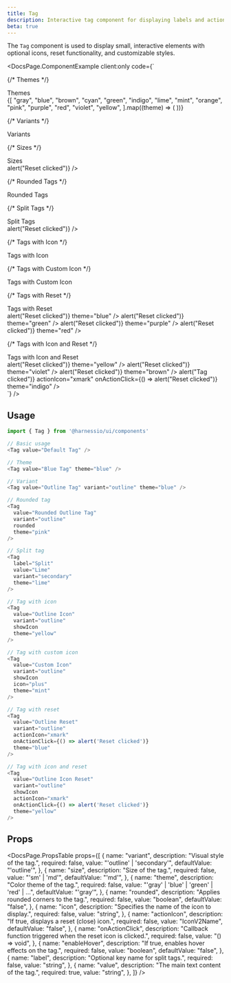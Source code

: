 ```yaml
---
title: Tag
description: Interactive tag component for displaying labels and actions
beta: true
---
```


The `Tag` component is used to display small, interactive elements with optional icons, reset functionality, and customizable styles.


<DocsPage.ComponentExample
  client:only
  code={`<div className="flex flex-col gap-cn-2xl">
  
{/* Themes */}

<div>
  <Text variant="heading-subsection" as="h4" className="mb-cn-sm">
    Themes
  </Text>
  <div className="flex flex-wrap items-end gap-cn-sm">
    {[
      "gray",
      "blue",
      "brown",
      "cyan",
      "green",
      "indigo",
      "lime",
      "mint",
      "orange",
      "pink",
      "purple",
      "red",
      "violet",
      "yellow",
    ].map((theme) => (
      <Tag
        key={theme}
        value={theme.charAt(0).toUpperCase() + theme.slice(1)}
        theme={theme}
      />
    ))}
  </div>
</div>

{/* Variants */}

<div>
  <Text variant="heading-subsection" as="h4" className="mb-cn-sm">
    Variants
  </Text>
  <div className="flex flex-wrap items-end gap-cn-sm">
    <Tag value="Outline Tag" variant="outline" theme="blue" />
    <Tag value="Secondary Tag" variant="secondary" theme="green" />
  </div>
</div>

{/* Sizes */}

<div>
  <Text variant="heading-subsection" as="h4" className="mb-cn-sm">
    Sizes
  </Text>
  <div className="flex flex-wrap items-end gap-cn-sm">
    <Tag value="Default Size" theme="blue" />
    <Tag value="Small Size" size="sm" theme="blue" />
    <Tag value="Small Size" size="sm" theme="blue" icon="label" />
    <Tag
      value="Small Size"
      size="sm"
      theme="blue"
      icon="label"
      actionIcon="xmark"
      onActionClick={() => alert("Reset clicked")}
    />
  </div>
</div>

{/* Rounded Tags */}

<div>
  <Text variant="heading-subsection" as="h4" className="mb-cn-sm">
    Rounded Tags
  </Text>
  <div className="flex flex-wrap items-end gap-cn-sm">
    <Tag value="Rounded Outline Tag" variant="outline" rounded theme="pink" />
    <Tag
      value="Rounded Secondary Tag"
      variant="secondary"
      rounded
      theme="orange"
    />
  </div>
</div>

{/* Split Tags */}

<div>
  <Text variant="heading-subsection" as="h4" className="mb-cn-sm">
    Split Tags
  </Text>
  <div className="flex flex-wrap items-end gap-cn-sm">
    <Tag label="Split" value="Lime" variant="secondary" theme="lime" />
    <Tag label="Split" value="Pink" variant="secondary" theme="pink" />
    <Tag label="Split" value="Blue" variant="secondary" theme="blue" />
    <Tag
      label="Split"
      value="Reset"
      variant="secondary"
      theme="orange"
      actionIcon="xmark"
      onActionClick={() => alert("Reset clicked")}
    />
  </div>
</div>

{/* Tags with Icon */}

<div>
  <Text variant="heading-subsection" as="h4" className="mb-cn-sm">
    Tags with Icon
  </Text>
  <div className="flex flex-wrap items-end gap-cn-sm">
    <Tag value="Outline Icon" variant="outline" showIcon theme="yellow" />
    <Tag value="Secondary Icon" variant="secondary" showIcon theme="violet" />
    <Tag
      value="Rounded Outline Icon"
      variant="outline"
      rounded
      showIcon
      theme="brown"
    />
    <Tag
      value="Rounded Secondary Icon"
      variant="secondary"
      rounded
      showIcon
      theme="indigo"
    />
  </div>
</div>

{/* Tags with Custom Icon */}

<div>
  <Text variant="heading-subsection" as="h4" className="mb-cn-sm">
    Tags with Custom Icon
  </Text>
  <div className="flex flex-wrap items-end gap-cn-sm">
    <Tag
      value="Custom Icon"
      variant="outline"
      showIcon
      icon="plus"
      theme="mint"
    />
    <Tag
      value="Custom Icon Secondary"
      variant="secondary"
      showIcon
      icon="plus"
      theme="cyan"
    />
    <Tag
      value="Rounded Custom Icon"
      variant="outline"
      rounded
      showIcon
      icon="plus"
      theme="orange"
    />
    <Tag
      value="Rounded Custom Icon Secondary"
      variant="secondary"
      rounded
      showIcon
      icon="plus"
      theme="pink"
    />
  </div>
</div>

{/* Tags with Reset */}

<div>
  <Text variant="heading-subsection" as="h4" className="mb-cn-sm">
    Tags with Reset
  </Text>
  <div className="flex flex-wrap items-end gap-cn-sm">
    <Tag
      value="Outline Reset"
      variant="outline"
      actionIcon="xmark"
      onActionClick={() => alert("Reset clicked")}
      theme="blue"
    />
    <Tag
      value="Secondary Reset"
      variant="secondary"
      icon="label"
      actionIcon="xmark"
      onActionClick={() => alert("Reset clicked")}
      theme="green"
    />
    <Tag
      value="Rounded Outline Reset"
      variant="outline"
      rounded
      actionIcon="xmark"
      onActionClick={() => alert("Reset clicked")}
      theme="purple"
    />
    <Tag
      value="Rounded Secondary Reset"
      variant="secondary"
      rounded
      actionIcon="xmark"
      onActionClick={() => alert("Reset clicked")}
      theme="red"
    />
  </div>
</div>

{/* Tags with Icon and Reset */}

  <div>
    <Text variant="heading-subsection" as="h4" className="mb-cn-sm">Tags with Icon and Reset</Text>
    <div className="flex flex-wrap items-end gap-cn-sm">
      <Tag
        value="Outline Icon Reset"
        variant="outline"
        showIcon
        actionIcon="xmark"
        onActionClick={() => alert("Reset clicked")}
        theme="yellow"
      />
      <Tag
        value="Secondary Icon Reset"
        variant="secondary"
        showIcon
        actionIcon="xmark"
        onActionClick={() => alert("Reset clicked")}
        theme="violet"
      />
      <Tag
        value="Rounded Outline Icon Reset"
        variant="outline"
        rounded
        showIcon
        actionIcon="xmark"
        onActionClick={() => alert("Reset clicked")}
        theme="brown"
      />
      <Tag
        value="Rounded Secondary Icon Reset"
        variant="secondary"
        rounded
        showIcon
        onClick={() => alert("Tag clicked")}
        actionIcon="xmark"
        onActionClick={() => alert("Reset clicked")}
        theme="indigo"
      />
    </div>
  </div>
</div>`}
/>

## Usage

```typescript jsx
import { Tag } from '@harnessio/ui/components'

// Basic usage
<Tag value="Default Tag" />

// Theme
<Tag value="Blue Tag" theme="blue" />

// Variant
<Tag value="Outline Tag" variant="outline" theme="blue" />

// Rounded tag
<Tag
  value="Rounded Outline Tag"
  variant="outline"
  rounded
  theme="pink"
/>

// Split tag
<Tag
  label="Split"
  value="Lime"
  variant="secondary"
  theme="lime"
/>

// Tag with icon
<Tag
  value="Outline Icon"
  variant="outline"
  showIcon
  theme="yellow"
/>

// Tag with custom icon
<Tag
  value="Custom Icon"
  variant="outline"
  showIcon
  icon="plus"
  theme="mint"
/>

// Tag with reset
<Tag
  value="Outline Reset"
  variant="outline"
  actionIcon="xmark"
  onActionClick={() => alert('Reset clicked')}
  theme="blue"
/>

// Tag with icon and reset
<Tag
  value="Outline Icon Reset"
  variant="outline"
  showIcon
  actionIcon="xmark"
  onActionClick={() => alert('Reset clicked')}
  theme="yellow"
/>
```

## Props

<DocsPage.PropsTable
  props={[
    {
      name: "variant",
      description: "Visual style of the tag.",
      required: false,
      value: "'outline' | 'secondary'",
      defaultValue: "'outline'",
    },
    {
      name: "size",
      description: "Size of the tag.",
      required: false,
      value: "'sm' | 'md'",
      defaultValue: "'md'",
    },
    {
      name: "theme",
      description: "Color theme of the tag.",
      required: false,
      value: "'gray' | 'blue' | 'green' | 'red' | ...",
      defaultValue: "'gray'",
    },
    {
      name: "rounded",
      description: "Applies rounded corners to the tag.",
      required: false,
      value: "boolean",
      defaultValue: "false",
    },
    {
      name: "icon",
      description: "Specifies the name of the icon to display.",
      required: false,
      value: "string",
    },
    {
      name: "actionIcon",
      description: "If true, displays a reset (close) icon.",
      required: false,
      value: "IconV2Name",
      defaultValue: "false",
    },
    {
      name: "onActionClick",
      description:
        "Callback function triggered when the reset icon is clicked.",
      required: false,
      value: "() => void",
    },
    {
      name: "enableHover",
      description: "If true, enables hover effects on the tag.",
      required: false,
      value: "boolean",
      defaultValue: "false",
    },
    {
      name: "label",
      description: "Optional key name for split tags.",
      required: false,
      value: "string",
    },
    {
      name: "value",
      description: "The main text content of the tag.",
      required: true,
      value: "string",
    },
  ]}
/>
